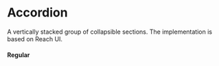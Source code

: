 

<Meta title="Components/Accordion" component={Accordion} />

# Accordion
A vertically stacked group of collapsible sections. The implementation is based on Reach UI.

#### Regular
<Canvas>
  <Story story={Regular}/>
</Canvas>

